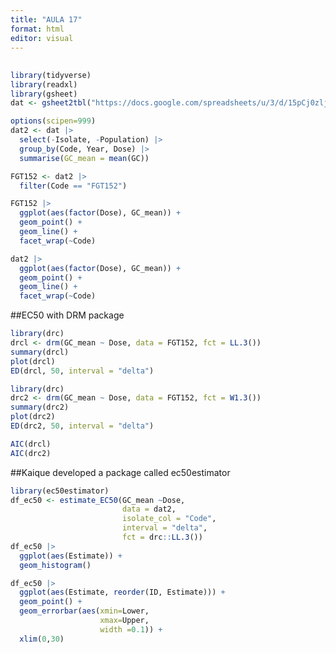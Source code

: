 ---
title: "AULA 17"
format: html
editor: visual
---

## 

```{r}
library(tidyverse)
library(readxl)
library(gsheet)
dat <- gsheet2tbl("https://docs.google.com/spreadsheets/u/3/d/15pCj0zljvd-TGECe67OMt6sa21xO8BqUgv4d-kU8qi8/edit?usp=drive_web&ouid=112660568480999087067")
```

```{r}
options(scipen=999)
dat2 <- dat |> 
  select(-Isolate, -Population) |> 
  group_by(Code, Year, Dose) |> 
  summarise(GC_mean = mean(GC))

FGT152 <- dat2 |> 
  filter(Code == "FGT152")

FGT152 |> 
  ggplot(aes(factor(Dose), GC_mean)) +
  geom_point() +
  geom_line() +
  facet_wrap(~Code)

dat2 |> 
  ggplot(aes(factor(Dose), GC_mean)) +
  geom_point() +
  geom_line() +
  facet_wrap(~Code)
```

##EC50 with DRM package

```{r}
library(drc)
drcl <- drm(GC_mean ~ Dose, data = FGT152, fct = LL.3())
summary(drcl)
plot(drcl)
ED(drcl, 50, interval = "delta")
```

```{r}
library(drc)
drc2 <- drm(GC_mean ~ Dose, data = FGT152, fct = W1.3())
summary(drc2)
plot(drc2)
ED(drc2, 50, interval = "delta")
```

```{r}
AIC(drcl)
AIC(drc2)
```

##Kaique developed a package called ec50estimator

```{r}
library(ec50estimator)
df_ec50 <- estimate_EC50(GC_mean ~Dose,
                         data = dat2,
                         isolate_col = "Code",
                         interval = "delta",
                         fct = drc::LL.3())
df_ec50 |> 
  ggplot(aes(Estimate)) +
  geom_histogram()
```

```{r}
df_ec50 |> 
  ggplot(aes(Estimate, reorder(ID, Estimate))) +
  geom_point() +
  geom_errorbar(aes(xmin=Lower,
                    xmax=Upper,
                    width =0.1)) +
  xlim(0,30)
```
